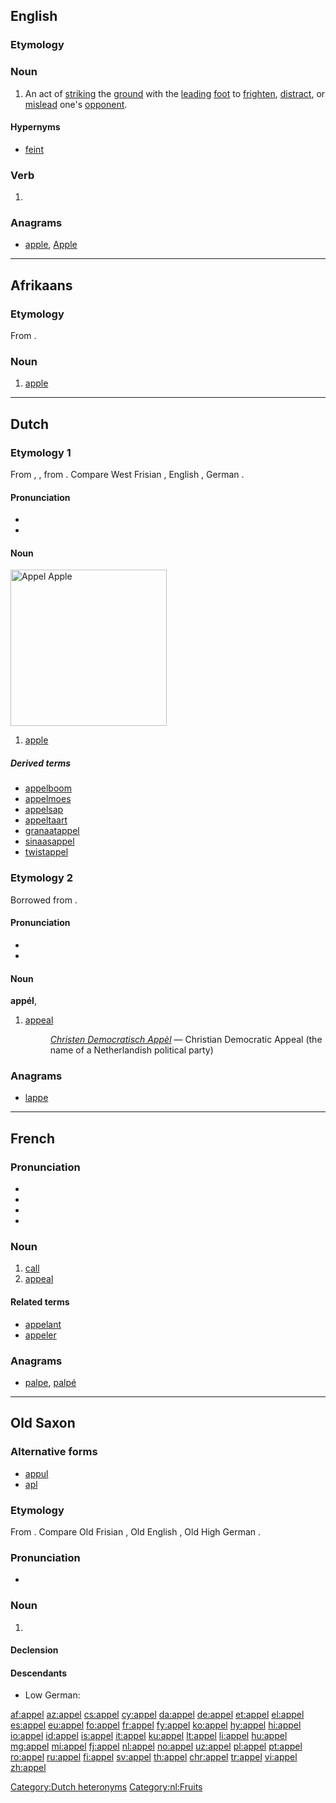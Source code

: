 {{also|appèl}}
==English==

===Etymology===
{{rfe}}

===Noun===
{{en-noun}}

# {{context|fencing|lang=en}} An act of [[strike|striking]] the [[ground]] with the [[lead]]ing [[foot]] to [[frighten]], [[distract]], or [[mislead]] one's [[opponent]].

====Hypernyms====
* {{sense|fencing}} [[feint]]

===Verb===
{{en-verb}}

# {{obsolete spelling of|appeal}}

===Anagrams===
* [[apple#English|apple]], [[Apple#English|Apple]]

----

==Afrikaans==

===Etymology===
From {{etyl|nl|af}} {{term|appel||lang=nl}}.

===Noun===
{{af-noun|s|appeltjie}}

# [[apple]]

----

==Dutch==
{{wikipedia|lang=nl}}

===Etymology 1===
From {{etyl|odt|nl}} {{term/t|odt|*appel}}, {{term/t|odt|*appul}}, from {{etyl|gem-pro|nl}} {{term/t|gem-pro|*aplaz}}. Compare West Frisian {{term|apel|lang=fy}}, English {{term|apple|lang=en}}, German {{term|apfel|lang=de}}.

====Pronunciation====
* {{audio|Nl-appel.ogg|audio}}
* {{IPA|/ˈɑpəɫ/|lang=nl}}

====Noun====
[[Image:Appel Zoete Ermgaard.jpg|thumb|250px|''Appel''<br>Apple]]
{{nl-noun|m|appels|pl2=appelen|appeltje}}

# [[apple]]

=====Derived terms=====
{{top4}}
* [[appelboom]]
* [[appelmoes]]
* [[appelsap]]
* [[appeltaart]]
* [[granaatappel]]
* [[sinaasappel]]
* [[twistappel]]
{{bottom}}

===Etymology 2===
Borrowed from {{etyl|fr|nl}}.

====Pronunciation====
* {{IPA|/ɑˈpɛɫ/|lang=nl}}
* {{audio|Nl-appél.ogg|Audio}}

====Noun====
'''appél''', {{nl-noun|n|appels|appelletje}}

# [[appeal]]
#: ''[[w:nl:Christen Democratisch Appèl|Christen Democratisch Appèl]]'' &mdash; Christian Democratic Appeal (the name of a Netherlandish political party)

===Anagrams===
* [[lappe#Dutch|lappe]]

[[Category:Dutch heteronyms]]
[[Category:nl:Fruits]]

----

==French==

===Pronunciation===
* {{IPA|/a.pɛl/|lang=fr}}
* {{audio|Fr-appel.ogg|Audio (France, Paris)}}
* {{rhymes|ɛl|lang=fr}}
* {{homophones|appelle|appellent|appelles|appels|lang=fr}}

===Noun===
{{fr-noun|m}}

# [[call]]
# [[appeal]]

====Related terms====
* [[appelant]]
* [[appeler]]

===Anagrams===
* [[palpe#French|palpe]], [[palpé#French|palpé]]

----

==Old Saxon==

===Alternative forms===
* [[appul]]
* [[apl]]

===Etymology===
From {{etyl|gem-pro|osx}} {{term/t|gem-pro|*aplaz}}. Compare Old Frisian {{term|appel|lang=ofs}}, Old English {{term|æppel|lang=ang}}, Old High German {{term|apful|lang=goh}}.

===Pronunciation===
* {{IPA|/ˈa.pel/|lang=osx}}

===Noun===
{{osx-noun|m}}

# {{l/en|apple}}

====Declension====
{{rfinfl|osx|noun}}

====Descendants====
* Low German: {{l|nds|Appel}}

[[af:appel]]
[[az:appel]]
[[cs:appel]]
[[cy:appel]]
[[da:appel]]
[[de:appel]]
[[et:appel]]
[[el:appel]]
[[es:appel]]
[[eu:appel]]
[[fo:appel]]
[[fr:appel]]
[[fy:appel]]
[[ko:appel]]
[[hy:appel]]
[[hi:appel]]
[[io:appel]]
[[id:appel]]
[[is:appel]]
[[it:appel]]
[[ku:appel]]
[[lt:appel]]
[[li:appel]]
[[hu:appel]]
[[mg:appel]]
[[mi:appel]]
[[fj:appel]]
[[nl:appel]]
[[no:appel]]
[[uz:appel]]
[[pl:appel]]
[[pt:appel]]
[[ro:appel]]
[[ru:appel]]
[[fi:appel]]
[[sv:appel]]
[[th:appel]]
[[chr:appel]]
[[tr:appel]]
[[vi:appel]]
[[zh:appel]]